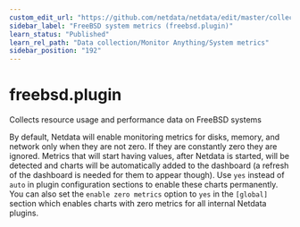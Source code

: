 ```yaml
---
custom_edit_url: "https://github.com/netdata/netdata/edit/master/collectors/freebsd.plugin/README.md"
sidebar_label: "FreeBSD system metrics (freebsd.plugin)"
learn_status: "Published"
learn_rel_path: "Data collection/Monitor Anything/System metrics"
sidebar_position: "192"
---
```



# freebsd.plugin

Collects resource usage and performance data on FreeBSD systems

By default, Netdata will enable monitoring metrics for disks, memory, and network only when they are not zero. If they are constantly zero they are ignored. Metrics that will start having values, after Netdata is started, will be detected and charts will be automatically added to the dashboard (a refresh of the dashboard is needed for them to appear though). Use `yes` instead of `auto` in plugin configuration sections to enable these charts permanently. You can also set the `enable zero metrics` option to `yes` in the `[global]` section which enables charts with zero metrics for all internal Netdata plugins.


